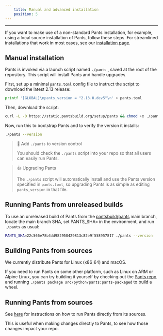 ```yaml
---
    title: Manual and advanced installation
    position: 5
---
```




---

If you want to make use of a non-standard Pants installation, for example, using a local source installation of Pants, follow these steps. For streamlined installations that work in most cases, see our [installation page](doc:installation).

Manual installation
-------------------

Pants is invoked via a launch script named `./pants` , saved at the root of the repository. This script will install Pants and handle upgrades.

First, set up a minimal `pants.toml` config file to instruct the script to download the latest 2.13 release:

```bash
printf '[GLOBAL]\npants_version = "2.13.0.dev5"\n' > pants.toml
```

Then, download the script:

```bash
curl -L -O https://static.pantsbuild.org/setup/pants && chmod +x ./pants
```

Now, run this to bootstrap Pants and to verify the version it installs:

```bash
./pants --version
```

> 📘 Add `./pants` to version control
> 
> You should check the `./pants` script into your repo so that all users can easily run Pants.

> 👍 Upgrading Pants
> 
> The `./pants` script will automatically install and use the Pants version specified in `pants.toml`, so upgrading Pants is as simple as editing `pants_version` in that file.

Running Pants from unreleased builds
------------------------------------

To use an unreleased build of Pants from the [pantsbuild/pants](https://github.com/pantsbuild/pants) main branch, locate the main branch SHA, set PANTS_SHA=<SHA> in the environment, and run `./pants` as usual:

```bash
PANTS_SHA=22c566e78b4dd982958429813c82e9f558957817 ./pants --version
```

Building Pants from sources
---------------------------

We currently distribute Pants for Linux (x86_64) and macOS.

If you need to run Pants on some other platform, such as Linux on ARM or Alpine Linux, you can try building it yourself by checking out the [Pants repo](https://github.com/pantsbuild/pants), and running `./pants package src/python/pants:pants-packaged` to build a wheel.

Running Pants from sources
--------------------------

See [here](doc:running-pants-from-sources) for instructions on how to run Pants directly from its sources.

This is useful when making changes directly to Pants, to see how those changes impact your repo.